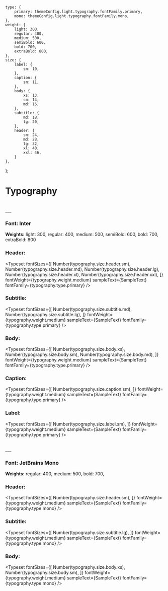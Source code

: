 
<Meta title="Typography"/>

    type: {
        primary: themeConfig.light.typography.fontFamily.primary,
        mono: themeConfig.light.typography.fontFamily.mono,
    },
    weight: {
        light: 300,
        regular: 400,
        medium: 500,
        semiBold: 600,
        bold: 700,
        extraBold: 800,
    },
    size: {
        label: {
            sm: 10,
        },
        caption: {
            sm: 11,
        },
        body: {
            xs: 13,
            sm: 14,
            md: 16,
        },
        subtitle: {
            md: 18,
            lg: 20,
        },
        header: {
            sm: 24,
            md: 28,
            lg: 32,
            xl: 40,
            xxl: 46,
        }
    },
};


# Typography

<br/>
___
<br/>

### **Font:** Inter

**Weights:** light: 300, regular: 400, medium: 500, semiBold: 600, bold: 700, extraBold: 800

### **Header:**

<Typeset
    fontSizes={[
        Number(typography.size.header.sm),
        Number(typography.size.header.md),
        Number(typography.size.header.lg),
        Number(typography.size.header.xl),
        Number(typography.size.header.xxl),
    ]}
    fontWeight={typography.weight.medium}
    sampleText={SampleText}
    fontFamily={typography.type.primary}
/>

### **Subtitle:**

<Typeset
    fontSizes={[
        Number(typography.size.subtitle.md),
        Number(typography.size.subtitle.lg),
    ]}
    fontWeight={typography.weight.medium}
    sampleText={SampleText}
    fontFamily={typography.type.primary}
/>

### **Body:**

<Typeset
    fontSizes={[
        Number(typography.size.body.xs),
        Number(typography.size.body.sm),
        Number(typography.size.body.md),
    ]}
    fontWeight={typography.weight.medium}
    sampleText={SampleText}
    fontFamily={typography.type.primary}
/>

### **Caption:**

<Typeset
    fontSizes={[
        Number(typography.size.caption.sm),
    ]}
    fontWeight={typography.weight.medium}
    sampleText={SampleText}
    fontFamily={typography.type.primary}
/>


### **Label:**

<Typeset
    fontSizes={[
        Number(typography.size.label.sm),
    ]}
    fontWeight={typography.weight.medium}
    sampleText={SampleText}
    fontFamily={typography.type.primary}
/>


<br/>
___
<br/>

### **Font:** JetBrains Mono

**Weights:** regular: 400, medium: 500, bold: 700,

### **Header:**

<Typeset
    fontSizes={[
        Number(typography.size.header.sm),
    ]}
    fontWeight={typography.weight.medium}
    sampleText={SampleText}
    fontFamily={typography.type.mono}
/>

### **Subtitle:**

<Typeset
    fontSizes={[
        Number(typography.size.subtitle.lg),
    ]}
    fontWeight={typography.weight.medium}
    sampleText={SampleText}
    fontFamily={typography.type.mono}
/>

### **Body:**

<Typeset
    fontSizes={[
        Number(typography.size.body.xs),
        Number(typography.size.body.sm),
    ]}
    fontWeight={typography.weight.medium}
    sampleText={SampleText}
    fontFamily={typography.type.mono}
/>